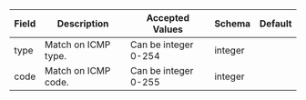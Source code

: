 | Field | Description         | Accepted Values      | Schema  | Default |
| ----- | ------------------- | -------------------- | ------- | ------- |
| type  | Match on ICMP type. | Can be integer 0-254 | integer |
| code  | Match on ICMP code. | Can be integer 0-255 | integer |
